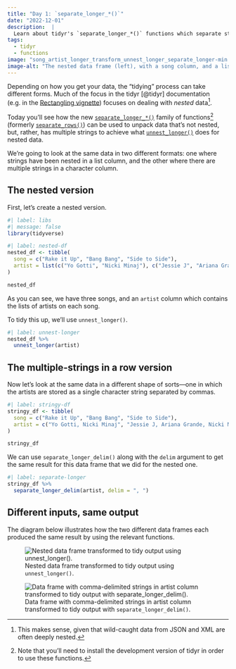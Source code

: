 ```yaml
---
title: "Day 1: `separate_longer_*()`"
date: "2022-12-01"
description:  |
  Learn about tidyr's `separate_longer_*()` functions which separate strings into multiple rows.
tags: 
  - tidyr
  - functions
image: "song_artist_longer_transform_unnest_longer_separate_longer-min.png"
image-alt: "The nested data frame (left), with a song column, and a list column with artists is transformed into a data frame with one artist and song per column by using the unnest_longer() function. Data frame (right) with comma-delimited strings in artist column transformed to tidy output with separate_longer_delim()."
---
```


Depending on how you get your data, the "tidying" process can take different forms. Much of the focus in the tidyr [@tidyr] documentation (e.g. in the [Rectangling vignette](https://tidyr.tidyverse.org/articles/rectangle.html)) focuses on dealing with *nested* data[^1].

Today you'll see how the new [`separate_longer_*()`](https://tidyr.tidyverse.org/dev/reference/separate_longer_delim.html) family of functions[^2] (formerly [`separate_rows()`](https://tidyr.tidyverse.org/reference/separate_rows.html)) can be used to unpack data that's not nested, but, rather, has multiple strings to achieve what [`unnest_longer()`](https://tidyr.tidyverse.org/reference/hoist.html) does for nested data.

We're going to look at the same data in two different formats: one where strings have been nested in a list column, and the other where there are multiple strings in a character column.

## The nested version

First, let's create a nested version.

```r
#| label: libs
#| message: false
library(tidyverse)
```

```r
#| label: nested-df
nested_df <- tibble(
  song = c("Rake it Up", "Bang Bang", "Side to Side"),
  artist = list(c("Yo Gotti", "Nicki Minaj"), c("Jessie J", "Ariana Grande", "Nicki Minaj"), c("Ariana Grande", "Nicki Minaj"))
)

nested_df
```

As you can see, we have three songs, and an `artist` column which contains the lists of artists on each song.

To tidy this up, we'll use `unnest_longer()`.

```r
#| label: unnest-longer
nested_df %>%
  unnest_longer(artist)
```

## The multiple-strings in a row version

Now let's look at the same data in a different shape of sorts---one in which the artists are stored as a single character string separated by commas.

```r
#| label: stringy-df
stringy_df <- tibble(
  song = c("Rake it Up", "Bang Bang", "Side to Side"),
  artist = c("Yo Gotti, Nicki Minaj", "Jessie J, Ariana Grande, Nicki Minaj", "Ariana Grande, Nicki Minaj")
)

stringy_df
```

We can use `separate_longer_delim()` along with the `delim` argument to get the same result for this data frame that we did for the nested one.

```r
#| label: separate-longer
stringy_df %>%
  separate_longer_delim(artist, delim = ", ")
```

## Different inputs, same output

The diagram below illustrates how the two different data frames each produced the same result by using the relevant functions.

![Nested data frame transformed to tidy output using `unnest_longer()`.](song_artist_longer_transform_unnest_longer-min.png){fig-alt="The nested data frame, with a song column, and a list column with artists is transformed into a data frame with one artist and song per column by using the unnest_longer() function."}

![Data frame with comma-delimited strings in artist column transformed to tidy output with `separate_longer_delim()`.](song_artist_longer_transform_separate_longer-min.png){fig-alt="A data frame with two columns, song and artist that contains multiple artists in the artist column as a string separated by rows is transformed into a tidy data frame using separate_longer_delim()."}

[^1]: This makes sense, given that wild-caught data from JSON and XML are often deeply nested.

[^2]: Note that you'll need to install the development version of tidyr in order to use these functions.
